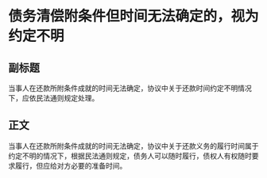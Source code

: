 # 债务清偿附条件但时间无法确定的，视为约定不明
## 副标题
当事人在还款所附条件成就的时间无法确定，协议中关于还款时间约定不明情况下，应依民法通则规定处理。
## 正文
当事人在还款所附条件成就的时间无法确定，协议中关于还款义务的履行时间属于约定不明的情况下，根据民法通则规定，债务人可以随时履行，债权人有权随时要求履行，但应给对方必要的准备时间。